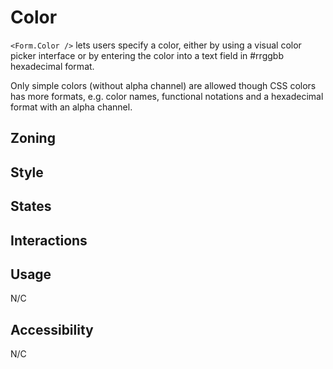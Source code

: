 

<Meta of={Stories} />

# Color

<Status id="formFieldInputColor" />

`<Form.Color />` lets users specify a color, either by using a visual color picker interface or by entering the color into a text field in #rrggbb hexadecimal format.

Only simple colors (without alpha channel) are allowed though CSS colors has more formats, e.g. color names, functional notations and a hexadecimal format with an alpha channel.

## Zoning

<FigmaImage
	src="https://www.figma.com/file/qc8oUSyVJM67gSsbTShftt/%F0%9F%93%90-Zoning?node-id=548%3A0"
	alt="zoning image for color input"
/>

## Style

## States

<Canvas>
	<Story of={Stories.ColorStates} />
</Canvas>

## Interactions

## Usage

N/C

## Accessibility

N/C
